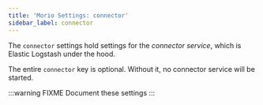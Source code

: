 ```yaml
---
title: 'Morio Settings: connector'
sidebar_label: connector
---
```


The `connector` settings hold settings for the _connector service_, which is
Elastic Logstash under the hood.

The entire `connector` key is <Label>optional</Label>. Without it, no connector
service will be started.

:::warning FIXME
Document these settings
:::

